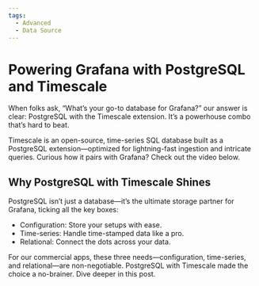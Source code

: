 ```yaml
---
tags:
  - Advanced
  - Data Source
---
```



# Powering Grafana with PostgreSQL and Timescale

When folks ask, “What’s your go-to database for Grafana?” our answer is clear: PostgreSQL with the Timescale extension. It’s a powerhouse combo that’s hard to beat.

Timescale is an open-source, time-series SQL database built as a PostgreSQL extension—optimized for lightning-fast ingestion and intricate queries. Curious how it pairs with Grafana? Check out the video below.

<Youtube id="SbjIWnrMIgk" title="PostgreSQL with Timescale in Grafana" />

## Why PostgreSQL with Timescale Shines

PostgreSQL isn’t just a database—it’s the ultimate storage partner for Grafana, ticking all the key boxes:

- Configuration: Store your setups with ease.
- Time-series: Handle time-stamped data like a pro.
- Relational: Connect the dots across your data.

For our commercial apps, these three needs—configuration, time-series, and relational—are non-negotiable. PostgreSQL with Timescale made the choice a no-brainer. Dive deeper in this post.

<BlogPost id="grafana-postgresql-20230123" />
